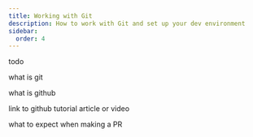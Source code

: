 ```yaml
---
title: Working with Git
description: How to work with Git and set up your dev environment
sidebar:
  order: 4
---
```

todo

what is git

what is github

link to github tutorial article or video

what to expect when making a PR